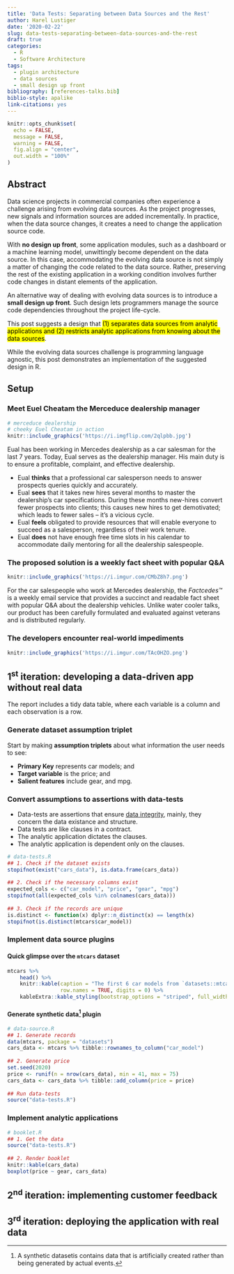 ```yaml
---
title: 'Data Tests: Separating between Data Sources and the Rest'
author: Harel Lustiger
date: '2020-02-22'
slug: data-tests-separating-between-data-sources-and-the-rest
draft: true
categories:
  - R
  - Software Architecture
tags:
  - plugin architecture
  - data sources
  - small design up front
bibliography: [references-talks.bib]
biblio-style: apalike
link-citations: yes  
---
```


```r
knitr::opts_chunk$set(
  echo = FALSE, 
  message = FALSE,
  warning = FALSE,
  fig.align = "center",
  out.width = "100%"
)
```

## Abstract

Data science projects in commercial companies often experience a challenge
arising from evolving data sources. As the project progresses, new signals and
information sources are added incrementally. In practice, when the data source
changes, it creates a need to change the application source code.

With **no design up front**, some application modules, such as a dashboard or a
machine learning model, unwittingly become dependent on the data source. In this
case, accommodating the evolving data source is not simply a matter of changing
the code related to the data source. Rather, preserving the rest of the existing
application in a working condition involves further code changes in distant
elements of the application.

An alternative way of dealing with evolving data sources is to introduce a
**small design up front**. Such design lets programmers manage the source code
dependencies throughout the project life-cycle.

This post suggests a design that <mark>(1) separates data sources from analytic
applications and (2) restricts analytic applications from knowing about the data
sources</mark>.

While the evolving data sources challenge is programming language agnostic, this
post demonstrates an implementation of the suggested design in R.

## Setup

### Meet Euel Cheatam the Merceduce dealership manager

```r
# merceduce dealership
# cheeky Euel Cheatam in action
knitr::include_graphics('https://i.imgflip.com/2qlpbb.jpg')
```

Eual has been working in Mercedes dealership as a car salesman for the last 7
years. Today, Eual serves as the dealership manager. His main duty is to ensure
a profitable, complaint, and effective dealership.

- Eual **thinks** that a professional car salesperson needs to answer prospects
queries quickly and accurately.
- Eual **sees** that it takes new hires several months to master the
dealership’s car specifications. During these months new-hires convert fewer
prospects into clients; this causes new hires to get demotivated; which leads to
fewer sales -- it's a vicious cycle.
- Eual **feels** obligated to provide resources that will enable everyone to
succeed as a salesperson, regardless of their work tenure.
- Eual **does** not have enough free time slots in his calendar to accommodate
daily mentoring for all the dealership salespeople.

### The proposed solution is a weekly fact sheet with popular Q&A  

```r
knitr::include_graphics('https://i.imgur.com/CMbZ8h7.png')
```

<!-- Position Statement -->

For the car salespeople who work at Mercedes dealership, the *Factcedes™* is a
weekly email service that provides a succinct and readable fact sheet with
popular Q&A about the dealership vehicles. Unlike water cooler talks, our
product has been carefully formulated and evaluated against veterans and is
distributed regularly.

### The developers encounter real-world impediments 

```r
knitr::include_graphics('https://i.imgur.com/TAcOHZO.png')
```

## 1^st^ iteration: developing a data-driven app without real data

The report includes a tidy data table, where each variable is a column and
each observation is a row.

### Generate dataset assumption triplet

Start by making **assumption triplets** about what information the user needs to
see:

* **Primary Key** represents car models; and
* **Target variable** is the price; and
* **Salient features** include gear, and mpg.

### Convert assumptions to assertions with data-tests

* Data-tests are assertions that ensure [data
integrity](https://en.wikipedia.org/wiki/Data_integrity), mainly, they concern
the data existance and structure.
* Data tests are like clauses in a contract. 
* The analytic application dictates the clauses.
* The analytic application is dependent only on the clauses.

```r
# data-tests.R
## 1. Check if the dataset exists
stopifnot(exist("cars_data"), is.data.frame(cars_data))
  
## 2. Check if the necessary columns exist
expected_cols <- c("car_model", "price", "gear", "mpg")
stopifnot(all(expected_cols %in% colnames(cars_data)))
  
## 3. Check if the records are unique
is.distinct <- function(x) dplyr::n_distinct(x) == length(x)
stopifnot(is.distinct(mtcars$car_model))
```

### Implement data source plugins

#### Quick glimpse over the `mtcars` dataset

```r
mtcars %>% 
    head() %>% 
    knitr::kable(caption = "The first 6 car models from `datasets::mtcars`", 
                 row.names = TRUE, digits = 0) %>% 
    kableExtra::kable_styling(bootstrap_options = "striped", full_width = TRUE)
```

#### Generate synthetic data[^synthetic-data] plugin

```r
# data-source.R
## 1. Generate records 
data(mtcars, package = "datasets")
cars_data <- mtcars %>% tibble::rownames_to_column("car_model")
  
## 2. Generate price
set.seed(2020)
price <- runif(n = nrow(cars_data), min = 41, max = 75)
cars_data <- cars_data %>% tibble::add_column(price = price)
  
## Run data-tests
source("data-tests.R")
```

### Implement analytic applications

```r
# booklet.R
## 1. Get the data
source("data-tests.R")
  
## 2. Render booklet
knitr::kable(cars_data)
boxplot(price ~ gear, cars_data)  
```

## 2^nd^ iteration: implementing customer feedback


## 3^rd^ iteration: deploying the application with real data

<!-- ## 3^rd^ iteration: plug in the real data source to the application -->
<!-- Footnotes -->

[^synthetic-data]: A synthetic datasetis contains data that is artificially
created rather than being generated by actual events.